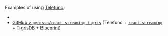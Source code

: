 
<UseBatiHint toolName="Telefunc" />

Examples of using [Telefunc](https://telefunc.com/):
 - <RepoLink path='/examples/telefunc-v1/' />
 - [GitHub > `pyrossh/react-streaming-tigris`](https://github.com/pyrossh/react-streaming-tigris) (Telefunc + [`react-streaming`](https://github.com/brillout/react-streaming) + [TigrisDB](https://www.tigrisdata.com/) + [Blueprint](https://blueprintjs.com/))

